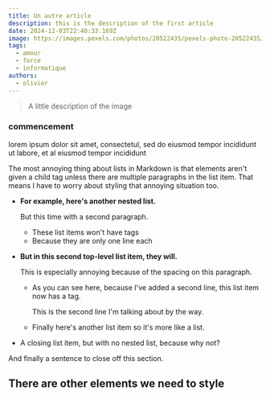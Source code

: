 ```yaml
---
title: Un autre article
description: this is the description of the first article
date: 2024-12-03T22:40:33.169Z
image: https://images.pexels.com/photos/20522435/pexels-photo-20522435/free-photo-of-rhume-froid-neige-bois.jpeg?auto=compress&cs=tinysrgb&w=1260&h=750&dpr=2
tags: 
  - amour
  - force
  - informatique
authors: 
  - olivier
---
```


> A little description of the image

### commencement
lorem ipsum dolor sit amet, consectetul, sed do eiusmod tempor incididunt ut labore, et al eiusmod tempor incididunt


The most annoying thing about lists in Markdown is that  elements aren't given a child tag unless there are multiple paragraphs in the list item. That means I have to worry about styling that annoying situation too.

- **For example, here's another nested list.**

  But this time with a second paragraph.

  - These list items won't have  tags
  - Because they are only one line each

- **But in this second top-level list item, they will.**

  This is especially annoying because of the spacing on this paragraph.

  - As you can see here, because I've added a second line, this list item now has a  tag.

    This is the second line I'm talking about by the way.

  - Finally here's another list item so it's more like a list.

- A closing list item, but with no nested list, because why not?

And finally a sentence to close off this section.

## There are other elements we need to style
